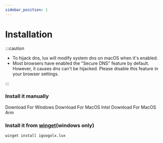 ```yaml
---
sidebar_position: 1
---
```






# Installation

:::caution

* To hijack dns, lux will modify system dns on macOS when it's enabled.
* Most browsers have enabled the "Secure DNS" feature by default.
However, it causes dns can't be hijacked.
Please disable this feature in your browser settings.

:::


### Install it manually
<Download type={DownloadType.windows}>
    Download For Windows
</Download>

<Download type={DownloadType.macIntel}>
    Download For MacOS Intel
</Download>

<Download type={DownloadType.macArm}>
    Download For MacOS Arm
</Download>



### Install it from [winget](https://github.com/microsoft/winget-cli)(windows only)
```sh
winget install igoogolx.lux
```




